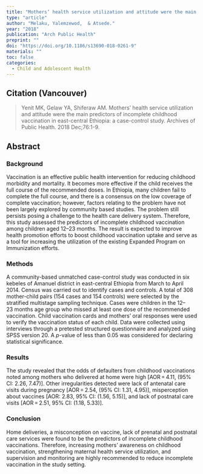```yaml
---
title: "Mothers’ health service utilization and attitude were the main predictors of incomplete childhood vaccination in east-central Ethiopia: a case-control study."
type: "article"
author: "Melaku, Yalemzewod,  & Atsede."
year: "2018"
publication: "Arch Public Health"
preprint: ""
doi: "https://doi.org/10.1186/s13690-018-0261-9"
materials: ""
toc: false
categories:
  - Child and Adolescent Health
---
```


## Citation (Vancouver)

> Yenit MK, Gelaw YA, Shiferaw AM. Mothers' health service utilization and attitude were the main predictors of incomplete childhood vaccination in east-central Ethiopia: a case-control study. Archives of Public Health. 2018 Dec;76:1-9.

## Abstract

### Background

Vaccination is an effective public health intervention for reducing childhood morbidity and mortality. It becomes more effective if the child receives the full course of the recommended doses. In Ethiopia, many children fail to complete the full course, and there is a consensus on the low coverage of complete vaccination; however, factors relating to the problem have not been largely explored by community based studies. The problem still persists posing a challenge to the health care delivery system. Therefore, this study assessed the predictors of incomplete childhood vaccination among children aged 12--23 months. The result is expected to improve health promotion efforts to boost childhood vaccination uptake and serve as a tool for increasing the utilization of the existing Expanded Program on Immunization efforts.

### Methods

A community-based unmatched case-control study was conducted in six kebeles of Amanuel district in east-central Ethiopia from March to April 2014. Census was carried out to identify cases and controls. A total of 308 mother-child pairs (154 cases and 154 controls) were selected by the stratified multistage sampling technique. Cases were children in the 12--23 months age group who missed at least one dose of the recommended vaccination. Child vaccination cards and mothers' oral responses were used to verify the vaccination status of each child. Data were collected using interviews through a pretested structured questionnaire and analyzed using SPSS version 20. A *p*-value of less than 0.05 was considered for declaring statistical significance.

### Results

The study revealed that the odds of defaulters from childhood vaccinations noted among mothers who delivered at home were high \[AOR = 4.11, (95% CI: 2.26, 7.47)\]. Other irregularities detected were lack of antenatal care visits during pregnancy \[AOR = 2.54, (95% CI: 1.31, 4.95)\], misperception about vaccines \[AOR: 2.83, 95% CI: (1.56, 5.15)\], and lack of postnatal care visits \[AOR = 2.51, 95% CI: (1.18, 5.33)\].

### Conclusion

Home deliveries, a misconception on vaccine, lack of prenatal and postnatal care services were found to be the predictors of incomplete childhood vaccinations. Therefore, increasing mothers' awareness on childhood vaccination, strengthening maternal health service utilization, and supervision and monitoring are highly recommended to reduce incomplete vaccination in the study setting.
